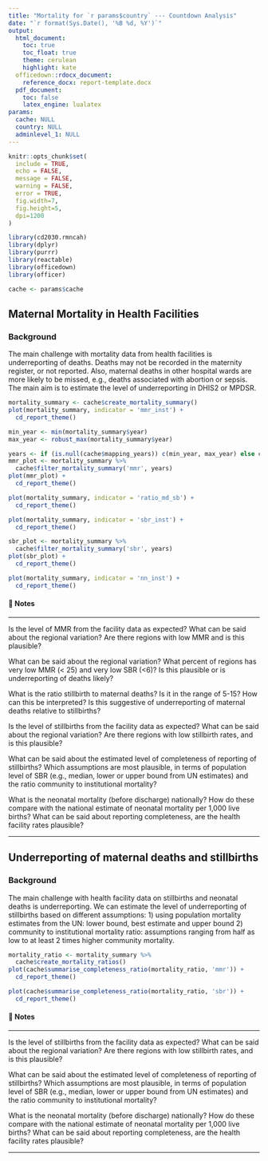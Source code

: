 ```yaml
---
title: "Mortality for `r params$country` --- Countdown Analysis"
date: "`r format(Sys.Date(), '%B %d, %Y')`"
output: 
  html_document:
    toc: true
    toc_float: true
    theme: cerulean
    highlight: kate
  officedown::rdocx_document:
    reference_docx: report-template.docx
  pdf_document:
    toc: false
    latex_engine: lualatex
params:
  cache: NULL
  country: NULL
  adminlevel_1: NULL
---
```


```r
knitr::opts_chunk$set(
  include = TRUE,
  echo = FALSE,
  message = FALSE,
  warning = FALSE,
  error = TRUE,
  fig.width=7, 
  fig.height=5, 
  dpi=1200
)

library(cd2030.rmncah)
library(dplyr)
library(purrr)
library(reactable)
library(officedown)
library(officer)

cache <- params$cache
```

## Maternal Mortality in Health Facilities

### Background

The main challenge with mortality data from health facilities is underreporting of deaths. Deaths may not be recorded in the maternity register, or not reported. Also, maternal deaths in other hospital wards are more likely to be missed, e.g., deaths associated with abortion or sepsis. The main aim is to estimate the level of underreporting in DHIS2 or MPDSR.

```r
mortality_summary <- cache$create_mortality_summary()
plot(mortality_summary, indicator = 'mmr_inst') +
  cd_report_theme()
```

```r
min_year <- min(mortality_summary$year)
max_year <- robust_max(mortality_summary$year)

years <- if (is.null(cache$mapping_years)) c(min_year, max_year) else cache$mapping_years
mmr_plot <- mortality_summary %>% 
  cache$filter_mortality_summary('mmr', years)
plot(mmr_plot) +
  cd_report_theme()
```


```r
plot(mortality_summary, indicator = 'ratio_md_sb') +
  cd_report_theme()
```

```r
plot(mortality_summary, indicator = 'sbr_inst') +
  cd_report_theme()
```

```r
sbr_plot <- mortality_summary %>% 
  cache$filter_mortality_summary('sbr', years)
plot(sbr_plot) +
  cd_report_theme()
```

```r
plot(mortality_summary, indicator = 'nn_inst') +
  cd_report_theme()
```

#### 📝 Notes 

::: {custom-style="Style1"}

---

Is the level of MMR from the facility data as expected? What can be said about the regional variation? Are there regions with low MMR and is this plausible?

What can be said about the regional variation? What percent of regions has very low MMR (< 25) and very low SBR (<6)? Is this plausible or is underreporting of deaths likely?

What is the ratio stillbirth to maternal deaths? Is it in the range of 5-15? How can this be interpreted? Is this suggestive of underreporting of maternal deaths relative to stillbirths? 

Is the level of stillbirths from the facility data as expected? What can be said about the regional variation? Are there regions with low stillbirth rates, and is this plausible?

What can be said about the estimated level of completeness of reporting of stillbirths? Which assumptions are most plausible, in terms of population level of SBR (e.g., median, lower or upper bound from UN estimates) and the ratio community to institutional mortality?

What is the neonatal mortality (before discharge) nationally? How do these compare with the national estimate of neonatal mortality per 1,000 live births? What can be said about reporting completeness, are the health facility rates plausible?

---

:::

## Underreporting of maternal deaths and stillbirths

### Background

The main challenge with health facility data on stillbirths and neonatal deaths is underreporting.  We can estimate the level of underreporting of stillbirths based on different assumptions: 1) using population mortality estimates from the UN: lower bound, best estimate and upper bound 2) community to institutional mortality ratio: assumptions ranging from half as low to at least 2 times higher community mortality.

```r
mortality_ratio <- mortality_summary %>% 
  cache$create_mortality_ratios()
plot(cache$summarise_completeness_ratio(mortality_ratio, 'mmr')) +
  cd_report_theme()
```

```r
plot(cache$summarise_completeness_ratio(mortality_ratio, 'sbr')) +
  cd_report_theme()
```

#### 📝 Notes 

::: {custom-style="Style1"}

---

Is the level of stillbirths from the facility data as expected? What can be said about the regional variation? Are there regions with low stillbirth rates, and is this plausible?

What can be said about the estimated level of completeness of reporting of stillbirths? Which assumptions are most plausible, in terms of population level of SBR (e.g., median, lower or upper bound from UN estimates) and the ratio community to institutional mortality?

What is the neonatal mortality (before discharge) nationally? How do these compare with the national estimate of neonatal mortality per 1,000 live births? What can be said about reporting completeness, are the health facility rates plausible?

---

:::
